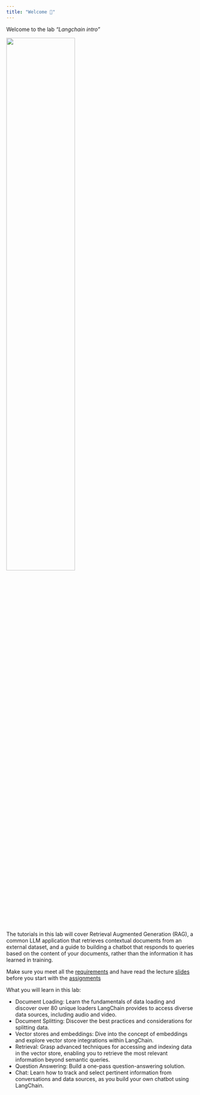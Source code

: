 ```yaml
---
title: "Welcome 👋"
---
```


Welcome to the lab *"Langchain intro"* 

![](images/logo.png){width="60%"}

The tutorials in this lab will cover Retrieval Augmented Generation (RAG), a common LLM application that retrieves contextual documents from an external dataset, and a guide to building a chatbot that responds to queries based on the content of your documents, rather than the information it has learned in training.

::: {.callout-important}
Make sure you meet all the [requirements](/requirements.qmd) and have read the lecture [slides](/slide.qmd) before you start with the [assignments](/assignments.qmd) 
:::

What you will learn in this lab:

- Document Loading: Learn the fundamentals of data loading and discover over 80 unique loaders LangChain provides to access diverse data sources, including audio and video.
- Document Splitting: Discover the best practices and considerations for splitting data.
- Vector stores and embeddings: Dive into the concept of embeddings and explore vector store integrations within LangChain.
- Retrieval: Grasp advanced techniques for accessing and indexing data in the vector store, enabling you to retrieve the most relevant information beyond semantic queries.
- Question Answering: Build a one-pass question-answering solution.
- Chat: Learn how to track and select pertinent information from conversations and data sources, as you build your own chatbot using LangChain.
